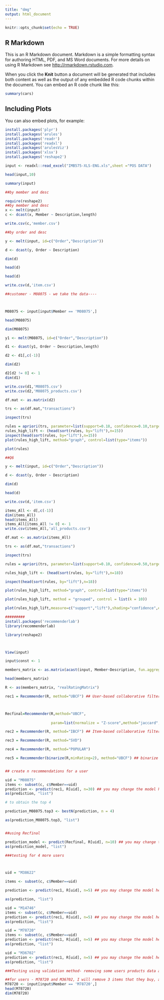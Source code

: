 ---
title: "dmg"
output: html_document
---

```{r setup, include=FALSE}
knitr::opts_chunk$set(echo = TRUE)
```

## R Markdown

This is an R Markdown document. Markdown is a simple formatting syntax for authoring HTML, PDF, and MS Word documents. For more details on using R Markdown see <http://rmarkdown.rstudio.com>.

When you click the **Knit** button a document will be generated that includes both content as well as the output of any embedded R code chunks within the document. You can embed an R code chunk like this:

```{r cars}
summary(cars)
```

## Including Plots

You can also embed plots, for example:

```{r}
install.packages('plyr')
install.packages('arules')
install.packages('readr')
install.packages('readxl')
install.packages('arulesViz')
install.packages('xlsx')
install.packages('reshape2')

```

```{r}
input <- readxl::read_excel("IMB575-XLS-ENG.xls",sheet ="POS DATA")

head(input,10)

summary(input)
```

```{r}
##by member and desc

require(reshape2)
##by member and desc
x <- melt(input) 
c <- dcast(x, Member ~ Description,length)

write.csv(c,'member.csv')
```


```{r}

##by order and desc

y <- melt(input, id=c("Order","Description")) 

d <- dcast(y, Order ~ Description)

dim(d)

head(d)

head(d)

write.csv(d,'item.csv')
```

```{r}

##customer - M08075 - we take the data----



M08075 <- input[input$Member == 'M08075',]

head(M08075)

dim(M08075)

```


```{r}
y1 <- melt(M08075, id=c("Order","Description")) 

d1 <- dcast(y1, Order ~ Description,length)

d2 <- d1[,c(-1)]

dim(d2)

```

```{r}
d2[d2 != 0] <- 1
dim(d1)

```


```{r}

write.csv(d1,'M08075.csv')
write.csv(d2,'M08075_products.csv')
```


```{r}
df.mat <- as.matrix(d2)

trs <- as(df.mat,"transactions")

inspect(trs)

```


```{r}
rules = apriori(trs, parameter=list(support=0.18, confidence=0.10,target = "rules")) 
rules_high_lift <- (head(sort(rules, by="lift"),n=15))
inspect(head(sort(rules, by="lift"),n=15))
plot(rules_high_lift, method="graph", control=list(type="items"))


```


```{r}
plot(rules)

```


```{r}


##Q6

y <- melt(input, id=c("Order","Description")) 

d <- dcast(y, Order ~ Description)

dim(d)

head(d)

write.csv(d,'item.csv')

```

```{r}
items_All <- d[,c(-1)]
dim(items_All)
head(items_All)
items_All[items_All != 0] <- 1
write.csv(items_All,'all_products.csv')
```


```{r}
df.mat <- as.matrix(items_All)

trs <- as(df.mat,"transactions")

inspect(trs)


```



```{r}

rules = apriori(trs, parameter=list(support=0.10, confidence=0.50,target = "rules")) 

rules_high_lift <- (head(sort(rules, by="lift"),n=18))

inspect(head(sort(rules, by="lift"),n=18))

```

```{r}
plot(rules_high_lift, method="graph", control=list(type="items"))

plot(rules_high_lift, method = "grouped", control = list(k = 10))

plot(rules_high_lift,measure=c("support","lift"),shading="confidence",engine = 'interactive')


```


```{r}

#########
install.packages('recommenderlab')
library(recommenderlab)

library(reshape2)



View(input)

input$const <- 1

members_matrix <- as.matrix(acast(input, Member~Description, fun.aggregate = mean))

head(members_matrix)


```



```{r}

R <- as(members_matrix, "realRatingMatrix")

rec1 = Recommender(R, method="UBCF") ## User-based collaborative filtering



Recfinal=Recommender(R,method="UBCF", 
                     
                     param=list(normalize = "Z-score",method="jaccard",nn=5))

rec2 = Recommender(R, method="IBCF") ## Item-based collaborative filtering

rec3 = Recommender(R, method="SVD")

rec4 = Recommender(R, method="POPULAR")

rec5 = Recommender(binarize(R,minRating=2), method="UBCF") ## binarize all 2+ rating to 1



```

```{r}

## create n recommendations for a user

uid = "M08075" 
items <- subset(c, c$Member==uid)
prediction <- predict(rec1, R[uid], n=30) ## you may change the model here
as(prediction, "list")


```


```{r}

# to obtain the top 4

prediction_M08075.top3 <- bestN(prediction, n = 4)

as(prediction_M08075.top3, "list")



```



```{r}

##using Recfinal

prediction_model <- predict(Recfinal, R[uid], n=10) ## you may change the model here
as(prediction_model, "list")

```

```{r}

###testing for 4 more users 



uid = "M38622" 

items <- subset(c, c$Member==uid)

prediction <- predict(rec1, R[uid], n=5) ## you may change the model here

as(prediction, "list")


```


```{r}
uid = "M14746" 
items <- subset(c, c$Member==uid)
prediction <- predict(rec1, R[uid], n=5) ## you may change the model here
as(prediction, "list")
```



```{r}
uid = "M78720" 
items <- subset(c, c$Member==uid)
prediction <- predict(rec1, R[uid], n=5) ## you may change the model here
as(prediction, "list")

```

```{r}
uid = "M36702" 
prediction <- predict(rec1, R[uid], n=5) ## you may change the model here
as(prediction, "list")

```


```{r}
###Testing using validation method- removing some users products data and then testing the accuracy.

##for users - M78720 and M36702, I will remove 3 items that they buy, and will test in recommendation , whether they get it or not.
M78720 <- input[input$Member == 'M78720',]
head(M78720)
dim(M78720)
```



```{r}



```

```{r}


```


```{r}


```



